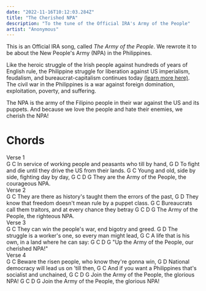 ```yaml
---
date: "2022-11-16T10:12:03.284Z"
title: "The Cherished NPA"
description: "To the tune of the Official IRA's Army of the People"
artist: "Anonymous"
---
```


This is an Official IRA song, called _The Army of the People_. We rewrote it 
to be about the New People's Army (NPA) in the Philippines. 

Like the heroic struggle of the Irish people against hundreds of years of English rule,
the Philippine struggle for liberation against US imperialism, feudalism, and bureaucrat-capitalism 
continues today [(learn more here)](/blog/2020/07/16/psr/). The civil war in the Philippines
is a war against foreign domination, exploitation, poverty, and suffering. 

The NPA is the army of the Filipino people in their war against the US and its puppets.
And because we love the people and hate their enemies, we cherish the NPA!

# Chords
<Section>Verse 1</Section>
<Chords>   G                             C</Chords>
<Lyrics>In service of working people and peasants who till by hand,</Lyrics>
<Chords>   G                                  D</Chords>
<Lyrics>To fight and die until they drive the US from their lands.</Lyrics>
<Chords>G                            C</Chords>
<Lyrics>Young and old, side by side, fighting day by day,</Lyrics>
<Chords>             G            C          D        G</Chords>
<Lyrics>They are the Army of the People, the courageous NPA.</Lyrics>

<Section>Verse 2</Section>
<Chords>G                                           C</Chords>
<Lyrics>They are there as history's taught them the errors of the past,</Lyrics>
<Chords>G                                    D</Chords>
<Lyrics>They know that freedom doesn't mean rule by a puppet class.</Lyrics>
<Chords>G                                       C</Chords>
<Lyrics>Bureaucrats call them traitors, and at every chance they betray</Lyrics>
<Chords>    G            C           D        G</Chords>
<Lyrics>The Army of the People, the righteous NPA.</Lyrics>

<Section>Verse 3</Section>
<Chords>G                                  C</Chords>
<Lyrics>They can win the people's war, end bigotry and greed.</Lyrics>
<Chords>    G                              D</Chords>
<Lyrics>The struggle is a worker's one, so every man might lead,</Lyrics>
<Chords>  G                          C</Chords>
<Lyrics>A life that is his own, in a land where he can say:</Lyrics>
<Chords>        G            C           D        G</Chords>
<Lyrics>"Up the Army of the People, our cherished NPA!"</Lyrics>

<Section>Verse 4</Section>
<Chords>  G                          C</Chords>
<Lyrics>Beware the risen people, who know they're gonna win,</Lyrics>
<Chords>G                       D</Chords>
<Lyrics>National democracy will lead us on 'till then,</Lyrics>
<Chords>    G                                C</Chords>
<Lyrics>And if you want a Philippines that's socialist and unchained,</Lyrics>
<Chords>         G            C          D        G</Chords>
<Lyrics>Join the Army of the People, the glorious NPA!</Lyrics>
<Chords>         G            C          D        G</Chords>
<Lyrics>Join the Army of the People, the glorious NPA!</Lyrics>